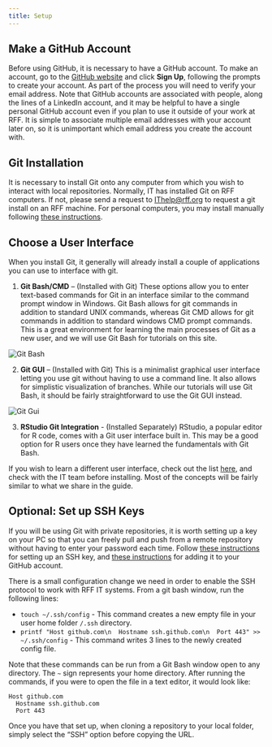 ```yaml
---
title: Setup
---
```


## Make a GitHub Account

Before using GitHub, it is necessary to have a GitHub account.
To make an account, go to the [GitHub website](https://github.com/) and click __Sign Up__, following the prompts to create your account.
As part of the process you will need to verify your email address.
Note that GitHub accounts are associated with people, along the lines of a LinkedIn account, and it may be helpful to have a single personal GitHub account even if you plan to use it outside of your work at RFF.
It is simple to associate multiple email addresses with your account later on, so it is unimportant which email address you create the account with.

## Git Installation

It is necessary to install Git onto any computer from which you wish to interact with local repositories.
Normally, IT has installed Git on RFF computers. If not, please send a request to [IThelp@rff.org](mailto:ithelp@rff.org) to request a git install on an RFF machine.  For personal computers, you may install manually following [these instructions](https://git-scm.com/downloads/win).

## Choose a User Interface
When you install Git, it generally will already install a couple of applications you can use to interface with git.

1. __Git Bash/CMD__ – (Installed with Git) These options allow you to enter text-based commands for Git in an interface similar to the command prompt window in Windows.
Git Bash allows for git commands in addition to standard UNIX commands, whereas Git CMD allows for git commands in addition to standard windows CMD prompt commands.
This is a great environment for learning the main processes of Git as a new user, and we will use Git Bash for tutorials on this site.

![Git Bash](../../images/git-bash.png)\

2. __Git GUI__ – (Installed with Git) This is a minimalist graphical user interface letting you use git without having to use a command line.
It also allows for simplistic visualization of branches.
While our tutorials will use Git Bash, it should be fairly straightforward to use the Git GUI instead.

![Git Gui](../../images/git-gui.png)\

3. __RStudio Git Integration__ - (Installed Separately) RStudio, a popular editor for R code, comes with a Git user interface built in.  This may be a good option for R users once they have learned the fundamentals with Git Bash.

If you wish to learn a different user interface, check out the list [here](https://git-scm.com/downloads/guis?os=windows), and check with the IT team before installing.
Most of the concepts will be fairly similar to what we share in the guide.

## Optional: Set up SSH Keys

If you will be using Git with private repositories, it is worth setting up a key on your PC so that you can freely pull and push from a remote repository without having to enter your password each time.
Follow [these instructions](https://docs.github.com/en/authentication/connecting-to-github-with-ssh/generating-a-new-ssh-key-and-adding-it-to-the-ssh-agent#generating-a-new-ssh-key) for setting up an SSH key, and [these instructions](https://docs.github.com/en/authentication/connecting-to-github-with-ssh/adding-a-new-ssh-key-to-your-github-account#adding-a-new-ssh-key-to-your-account) for adding it to your GitHub account.

There is a small configuration change we need in order to enable the SSH protocol to work with RFF IT systems.
From a git bash window, run the following lines:

* `touch ~/.ssh/config` - This command creates a new empty file in your user home folder `/.ssh` directory.
* `printf "Host github.com\n  Hostname ssh.github.com\n  Port 443" >> ~/.ssh/config` - This command writes 3 lines to the newly created config file.

Note that these commands can be run from a Git Bash window open to any directory. 
The `~` sign represents your home directory.
After running the commands, if you were to open the file in a text editor, it would look like:

```
Host github.com
  Hostname ssh.github.com
  Port 443
```

Once you have that set up, when cloning a repository to your local folder, simply select the "SSH" option before copying the URL.


